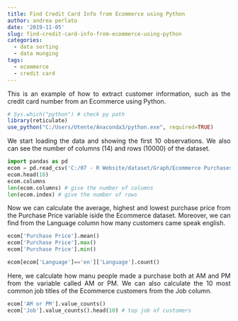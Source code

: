 ```yaml
---
title: Find Credit Card Info from Ecommerce using Python
author: andrea perlato
date: '2019-11-05'
slug: find-credit-card-info-from-ecommerce-using-python
categories:
  - data sorting
  - data munging
tags:
  - ecommerce
  - credit card
---
```


<style>
body {
text-align: justify}
</style>

This is an example of how to extract customer information, such as the credit card number from an Ecommerce using Python.

```r
# Sys.which("python") # check py path
library(reticulate)
use_python("C:/Users/Utente/Anaconda3/python.exe", required=TRUE)

```
We start loading the data and showing the first 10 observations. We also can see the number of columns (14) and rows (10000) of the dataset.

```python
import pandas as pd
ecom = pd.read_csv('C:/07 - R Website/dataset/Graph/Ecommerce Purchases')
ecom.head(10)
ecom.columns
len(ecom.columns) # give the number of columns
len(ecom.index) # give the number of rows

```

Now we can calculate the average, highest and lowest purchase price from the Purchase Price variable iside the Ecommerce dataset.
Moreover, we can find from the Language column how many customers came speak english.

```python
ecom['Purchase Price'].mean()
ecom['Purchase Price'].max()
ecom['Purchase Price'].min()

ecom[ecom['Language']=='en']['Language'].count()

```

Here, we calculate how manu people made a purchase both at AM and PM from the variable called AM or PM.
We can also calculate the 10 most common job titles of the Ecommerce customers from the Job column.

```python
ecom['AM or PM'].value_counts()
ecom['Job'].value_counts().head(10) # top job of customers



```



